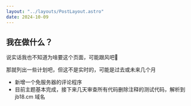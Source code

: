 ```yaml
---
layout: "../layouts/PostLayout.astro"
date: 2024-10-09
---
```


## 我在做什么？

说实话我也不知道为啥要这个页面，可能跟风吧🫣

那就列出一些计划吧，但这不是实时的，可能是过去或未来几个月

- 新增一个免服务器的评论程序
- 目前主题基本完成，接下来几天审查所有代码删除注释的测试代码，解析到 jb18.cm 域名